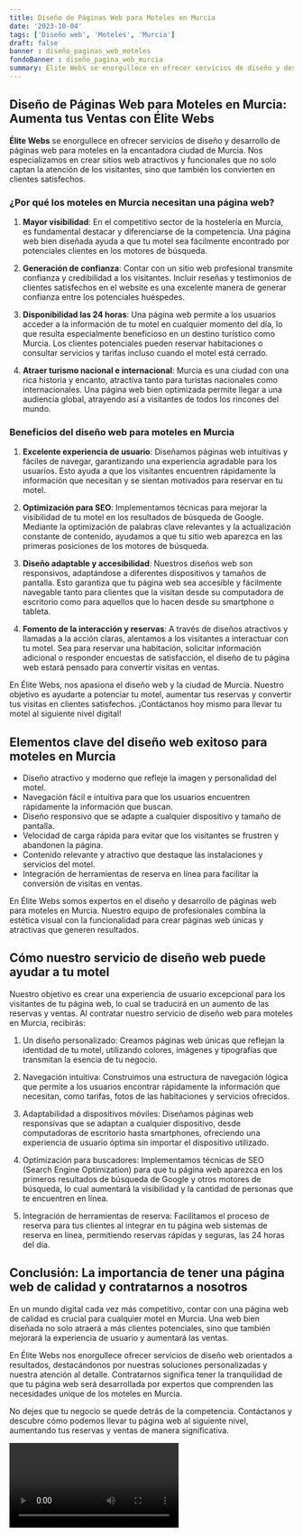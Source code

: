 ```yaml
---
title: Diseño de Páginas Web para Moteles en Murcia
date: '2023-10-04'
tags: ['Diseño web', 'Moteles', 'Murcia']
draft: false
banner : diseño_paginas_web_moteles
fondoBanner : diseño_pagina_web_murcia
summary: Élite Webs se enorgullece en ofrecer servicios de diseño y desarrollo de páginas web para moteles en la encantadora ciudad de Murcia. Nos especializamos en crear sitios web atractivos y funcionales que no solo captan la atención de los visitantes, sino que también los convierten en clientes satisfechos.
---
```


## Diseño de Páginas Web para Moteles en Murcia: Aumenta tus Ventas con Élite Webs

**Élite Webs** se enorgullece en ofrecer servicios de diseño y desarrollo de páginas web para moteles en la encantadora ciudad de Murcia. Nos especializamos en crear sitios web atractivos y funcionales que no solo captan la atención de los visitantes, sino que también los convierten en clientes satisfechos.

### ¿Por qué los moteles en Murcia necesitan una página web?

1. **Mayor visibilidad**: En el competitivo sector de la hostelería en Murcia, es fundamental destacar y diferenciarse de la competencia. Una página web bien diseñada ayuda a que tu motel sea fácilmente encontrado por potenciales clientes en los motores de búsqueda.

2. **Generación de confianza**: Contar con un sitio web profesional transmite confianza y credibilidad a los visitantes. Incluir reseñas y testimonios de clientes satisfechos en el website es una excelente manera de generar confianza entre los potenciales huéspedes.

3. **Disponibilidad las 24 horas**: Una página web permite a los usuarios acceder a la información de tu motel en cualquier momento del día, lo que resulta especialmente beneficioso en un destino turístico como Murcia. Los clientes potenciales pueden reservar habitaciones o consultar servicios y tarifas incluso cuando el motel está cerrado.

4. **Atraer turismo nacional e internacional**: Murcia es una ciudad con una rica historia y encanto, atractiva tanto para turistas nacionales como internacionales. Una página web bien optimizada permite llegar a una audiencia global, atrayendo así a visitantes de todos los rincones del mundo.

### Beneficios del diseño web para moteles en Murcia

1. **Excelente experiencia de usuario**: Diseñamos páginas web intuitivas y fáciles de navegar, garantizando una experiencia agradable para los usuarios. Esto ayuda a que los visitantes encuentren rápidamente la información que necesitan y se sientan motivados para reservar en tu motel.

2. **Optimización para SEO**: Implementamos técnicas para mejorar la visibilidad de tu motel en los resultados de búsqueda de Google. Mediante la optimización de palabras clave relevantes y la actualización constante de contenido, ayudamos a que tu sitio web aparezca en las primeras posiciones de los motores de búsqueda.

3. **Diseño adaptable y accesibilidad**: Nuestros diseños web son responsivos, adaptándose a diferentes dispositivos y tamaños de pantalla. Esto garantiza que tu página web sea accesible y fácilmente navegable tanto para clientes que la visitan desde su computadora de escritorio como para aquellos que lo hacen desde su smartphone o tableta.

4. **Fomento de la interacción y reservas**: A través de diseños atractivos y llamadas a la acción claras, alentamos a los visitantes a interactuar con tu motel. Sea para reservar una habitación, solicitar información adicional o responder encuestas de satisfacción, el diseño de tu página web estará pensado para convertir visitas en ventas.

En Élite Webs, nos apasiona el diseño web y la ciudad de Murcia. Nuestro objetivo es ayudarte a potenciar tu motel, aumentar tus reservas y convertir tus visitas en clientes satisfechos. ¡Contáctanos hoy mismo para llevar tu motel al siguiente nivel digital!

<GifSeo />

<Cta />

## Elementos clave del diseño web exitoso para moteles en Murcia

- Diseño atractivo y moderno que refleje la imagen y personalidad del motel.
- Navegación fácil e intuitiva para que los usuarios encuentren rápidamente la información que buscan.
- Diseño responsivo que se adapte a cualquier dispositivo y tamaño de pantalla.
- Velocidad de carga rápida para evitar que los visitantes se frustren y abandonen la página.
- Contenido relevante y atractivo que destaque las instalaciones y servicios del motel.
- Integración de herramientas de reserva en línea para facilitar la conversión de visitas en ventas.

En Élite Webs somos expertos en el diseño y desarrollo de páginas web para moteles en Murcia. Nuestro equipo de profesionales combina la estética visual con la funcionalidad para crear páginas web únicas y atractivas que generen resultados.

## Cómo nuestro servicio de diseño web puede ayudar a tu motel

Nuestro objetivo es crear una experiencia de usuario excepcional para los visitantes de tu página web, lo cual se traducirá en un aumento de las reservas y ventas. Al contratar nuestro servicio de diseño web para moteles en Murcia, recibirás:

1. Un diseño personalizado: Creamos páginas web únicas que reflejan la identidad de tu motel, utilizando colores, imágenes y tipografías que transmitan la esencia de tu negocio.

2. Navegación intuitiva: Construimos una estructura de navegación lógica que permite a los usuarios encontrar rápidamente la información que necesitan, como tarifas, fotos de las habitaciones y servicios ofrecidos.

3. Adaptabilidad a dispositivos móviles: Diseñamos páginas web responsivas que se adaptan a cualquier dispositivo, desde computadoras de escritorio hasta smartphones, ofreciendo una experiencia de usuario óptima sin importar el dispositivo utilizado.

4. Optimización para buscadores: Implementamos técnicas de SEO (Search Engine Optimization) para que tu página web aparezca en los primeros resultados de búsqueda de Google y otros motores de búsqueda, lo cual aumentará la visibilidad y la cantidad de personas que te encuentren en línea.

5. Integración de herramientas de reserva: Facilitamos el proceso de reserva para tus clientes al integrar en tu página web sistemas de reserva en línea, permitiendo reservas rápidas y seguras, las 24 horas del día.

## Conclusión: La importancia de tener una página web de calidad y contratarnos a nosotros

En un mundo digital cada vez más competitivo, contar con una página web de calidad es crucial para cualquier motel en Murcia. Una web bien diseñada no solo atraerá a más clientes potenciales, sino que también mejorará la experiencia de usuario y aumentará las ventas.

En Élite Webs nos enorgullece ofrecer servicios de diseño web orientados a resultados, destacándonos por nuestras soluciones personalizadas y nuestra atención al detalle. Contratarnos significa tener la tranquilidad de que tu página web será desarrollada por expertos que comprenden las necesidades unique de los moteles en Murcia.

No dejes que tu negocio se quede detrás de la competencia. Contáctanos y descubre cómo podemos llevar tu página web al siguiente nivel, aumentando tus reservas y ventas de manera significativa.

<Video />

<CtaBot job='Moteles' city='Murcia'/>

<Gmaps query='Murcia+españa+maps' />